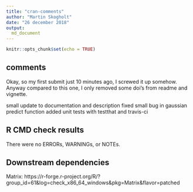 ```yaml
---
title: "cran-comments"
author: "Martin Skogholt"
date: "26 december 2018"
output:
  md_document
---
```

```r
knitr::opts_chunk$set(echo = TRUE)
```

## comments
Okay, so my first submit just 10 minutes ago, I screwed it up somehow. Anyway compared to this one, I only removed some doi's from readme and vignette.

small update to documentation and description
fixed small bug in gaussian predict function
added unit tests with testthat and travis-ci

## R CMD check results
There were no ERRORs, WARNINGs, or NOTEs.

## Downstream dependencies
Matrix: https://r-forge.r-project.org/R/?group_id=61&log=check_x86_64_windows&pkg=Matrix&flavor=patched

